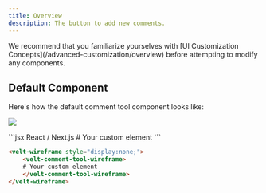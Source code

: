 ```yaml
---
title: Overview
description: The button to add new comments.
---
```


<Note>
We recommend that you familiarize yourselves with [UI Customization Concepts](/advanced-customization/overview) before attempting to modify any components.
</Note>


## Default Component

Here's how the default comment tool component looks like:

![](/images/comment-tool-light.png)



<RequestExample>
```jsx React / Next.js
<VeltWireframe>
    <VeltCommentToolWireframe>
    # Your custom element
    </VeltCommentToolWireframe>
</VeltWireframe>
```


```HTML HTML
<velt-wireframe style="display:none;">
    <velt-comment-tool-wireframe>
    # Your custom element
    </velt-comment-tool-wireframe>
</velt-wireframe>
```
</RequestExample>

